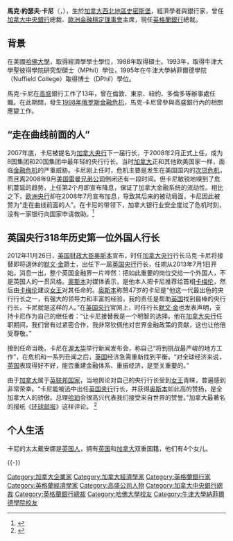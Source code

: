 {{Expand language|1=en|time=2022}}

{{noteTA
|1=zh-hans:英格兰银行;zh-hk:英倫銀行;zh-tw:英格蘭銀行;
}}

{{Infobox officeholder
|name         = 马克·卡尼<br />Mark Carney
|honorific-suffix = [[加拿大勋章|OC]]
|image        = Mark Carney World Economic Forum 2013 (3).jpg
|caption      = 马克·卡尼参与[[世界经济论坛|世界经济论坛]]2013年[[达沃斯|达沃斯]]年会
|office       = [[英格兰银行|英格兰银行]] {{link-en|英格兰银行行长|Governor of the Bank of England|行长}}
|term_start   = 2013年7月1日
|term_end     = 2020年3月15日
|succeeding   = 
|predecessor  = [[默文·金|默文·金]]
|successor    = {{le|安德魯·貝利 (1959年)|Andrew Bailey (banker)|安德魯·貝利}}
|office1      = [[加拿大银行|加拿大银行]] {{link-en|加拿大银行行长|Governor of the Bank of Canada|行长}}
|term_start1  = 2008年2月1日
|term_end1    = 2013年6月3日
|predecessor1 = {{link-en|大卫·道奇|David A. Dodge}}
|successor1   = {{link-en|史蒂芬·波洛兹|Stephen Poloz}}
|office2      = [[金融稳定委员会|金融稳定委员会]] 主席
|term_start2  = 2011年11月4日
|term_end2    = 
|predecessor2 = [[马里奥·德拉基|马里奥·德拉基]]
|successor2   = 
|birth_name   = Mark Joseph Carney
|birth_date   = {{birth date and age|1965|3|16}}
|birth_place  = {{CAN}}[[西北地区_(加拿大)|西北地区]][[南斯拉维专区|南斯拉维专区]][[史密斯堡|史密斯堡]]
|death_date   = 
|death_place  = 
|nationality = {{CAN}}<br>{{UK}}<br>{{IRE}}
|spouse       = Diana Fox
|children     = 4
|residence    = {{ENG}}[[伦敦|伦敦]]  
|alma_mater   = [[哈佛学院|哈佛学院]]<br/>[[牛津大学|牛津大学]]
|module       = {{Listen| embed=yes|filename=Mark Carney - Today - 8 Aug 2013.flac|title=马克·卡尼的声音|type=speech |description=采集自[[BBC|BBC]]2013年8月8日节目《[[Today_(BBC_Radio_4)|今日]]》<ref name="BBC-b037vb3c">{{Cite episode|title=Mark Carney|series=Today|serieslink=XXXXX|url=http://www.bbc.co.uk/programmes/b037vb3c|accessdate=January 18, 2014|station=BBC Radio 4|date=August 8, 2013|archive-date=2021-02-28|archive-url=https://web.archive.org/web/20210228022259/https://www.bbc.co.uk/programmes/b037vb3c|dead-url=no}}</ref>}}
|signature = Mark Carney , Signature , 29 February 2012.png
}}

'''馬克·約瑟夫·卡尼'''（{{lang-en|Mark Joseph Carney}}，{{bd|1965年|3月16日|||catIdx=Carney, Mark}}），生於[[加拿大|加拿大]][[西北地區|西北地區]][[史密斯堡|史密斯堡]]，經濟學者與銀行家，曾任[[加拿大中央銀行|加拿大中央銀行]]總裁、[[歐洲金融穩定理事會|歐洲金融穩定理事會]]主席，現任[[英格蘭銀行|英格蘭銀行]]總裁。

==背景==
在美國[[哈佛大學|哈佛大學]]，取得經濟學學士學位，1988年取得碩士。1993年，取得牛津大學聖彼得學院研究型碩士（MPhil）學位，1995年在牛津大學納菲爾德學院（Nuffield College）取得博士（DPhil）學位。

馬克·卡尼在[[高盛|高盛]]銀行工作了13年，曾在倫敦、東京、紐約、多倫多等辦事處任職。在此期間，發生[[1998年俄罗斯金融危机|1998年俄罗斯金融危机]]，馬克·卡尼曾參與高盛銀行內的相關應變工作。

==“走在曲线前面的人”==
2007年底，卡尼被提名为[[加拿大央行|加拿大央行]]下一届行长，于2008年2月正式上任，成为8国集团和20国集团中最年轻的央行行长。当时[[加拿大|加拿大]]正和其他欧美国家一样，面临[[2007年-2008年环球金融危机|金融危机]]的严重威胁。卡尼刚上任时，危机主要是发生在美国国内的[[次贷危机|次贷危机]]，而且离2008年9月[[美国雷曼兄弟公司|美国雷曼兄弟公司]]倒闭还有一段时间。但卡尼敏锐地嗅到了危机蔓延的趋势，上任第2个月即宣布降息，保证了加拿大金融系统的流动性。相比之下，[[欧洲央行|欧洲央行]]却在2008年7月宣布加息，导致其后来的被动局面，卡尼因此被赞为“走在曲线前面的人”。在卡尼的带领下，加拿大银行业安全度过了危机时刻，没有一家银行向国家申请救助。<ref>{{cite web|url=https://wallstreetcn.com/articles/3010654|title=开挂的行长：加拿大和英国之后 卡尼这次瞄准了美联储？|publisher=[[华尔街见闻|华尔街见闻]]|date=2017-05-19|accessdate=2017-05-21|archive-url=https://web.archive.org/web/20181206002759/https://wallstreetcn.com/articles/3010654|archive-date=2018-12-06|dead-url=yes}}</ref>

==英国央行318年历史第一位外国人行长==
2012年11月26日，[[英国财政大臣|英国财政大臣]][[乔治·奥斯本|奥斯本]]宣布，时任[[加拿大央行|加拿大央行]]行长马克·卡尼将接替即将退休的[[默文·金|默文·金]]爵士，出任下一届[[英国央行|英国央行]]行长，任期从2013年7月1日开始。消息一出，整个英国金融界一片哗然：把如此重要的岗位交给一个外国人，不是英国人的一贯风格。[[乔治·奥斯本|奥斯本]]对媒体表示，是他本人把卡尼推荐给首相[[卡梅伦|卡梅伦]]，然后由[[卡梅伦|卡梅伦]]建议[[伊丽莎白二世|女王]]对其任命的。[[乔治·奥斯本|奥斯本]]称赞47岁的卡尼是“他这一代最出色的央行行长之一，有强大的领导力和丰富的经验，我的责任是帮助[[英国|英国]]找到最棒的央行行长，卡尼就是这样的人。”在[[英国央行|英国央行]]官网上，时任行长[[默文·金|默文·金]]也发表声明，支持卡尼作为自己的继任者：“让卡尼接替我是一个明智的选择。他在[[加拿大央行|加拿大央行]]任职期间，我们曾有过紧密合作，我非常钦佩他对世界金融政策的贡献，这也让他倍受尊敬。”

接到任命当晚，卡尼在[[渥太华|渥太华]]举行新闻发布会，称自己“将到挑战最严峻的地方工作”，在危机和一系列丑闻之后，[[英国|英国]]经济急需重新找到平衡。“对全球经济来说，[[英国|英国]]表现得好不好，能否重建金融体系、重振经济，是至关重要的。”

由于[[加拿大|加拿大]]属于[[英联邦国家|英联邦国家]]，当地舆论对自己的央行行长受到[[伊丽莎白二世|女王]]青睐，普遍感到非常荣幸。“卡尼能被选中出任[[英国央行|英国央行]]行长，并获得[[乔治·奥斯本|奥斯本]]如此高的赞扬，是全加拿大人的骄傲。总理[[哈珀|哈珀]]会很高兴代表我们接受来自世界的赞誉。”加拿大最著名的报纸《[[环球邮报|环球邮报]]》这样评论。
<ref>{{cite web|url=http://paper.people.com.cn/hqrw/html/2012-12/16/content_1165027.htm?div=-1|title=加拿大行长，掌舵不列颠金融巨舰|publisher=[[环球人物|环球人物]]|date=2012|accessdate=2017-05-21|archive-date=2013-01-01|archive-url=https://web.archive.org/web/20130101114151/http://paper.people.com.cn/hqrw/html/2012-12/16/content_1165027.htm?div=-1|dead-url=no}}</ref>

==个人生活==
卡尼的太太戴安娜是[[英国人|英国人]]，拥有[[英国|英国]]和[[加拿大|加拿大]]双重国籍，他们有4个女儿。

{{-}}
{{s-start}}
{{s-bef |before = [[默文·金|默文·金]]}}
{{s-ttl |title = [[英格兰银行行长|英格兰银行行长]] |years = 2013年－}}
{{s-aft |after = 现任}}
{{end}}
{{G20中央銀行首長}}

{{Authority control}}

{{DEFAULTSORT:Carney,Mark}}
[[Category:加拿大企業家|Category:加拿大企業家]]
[[Category:加拿大經濟學家|Category:加拿大經濟學家]]
[[Category:英格蘭銀行家|Category:英格蘭銀行家]]
[[Category:英格蘭經濟學家|Category:英格蘭經濟學家]]
[[Category:高盛公司人物|Category:高盛公司人物]]
[[Category:加拿大中央銀行總裁|Category:加拿大中央銀行總裁]]
[[Category:英格蘭銀行總裁|Category:英格蘭銀行總裁]]
[[Category:哈佛大學校友|Category:哈佛大學校友]]
[[Category:牛津大學納菲爾德學院校友|Category:牛津大學納菲爾德學院校友]]